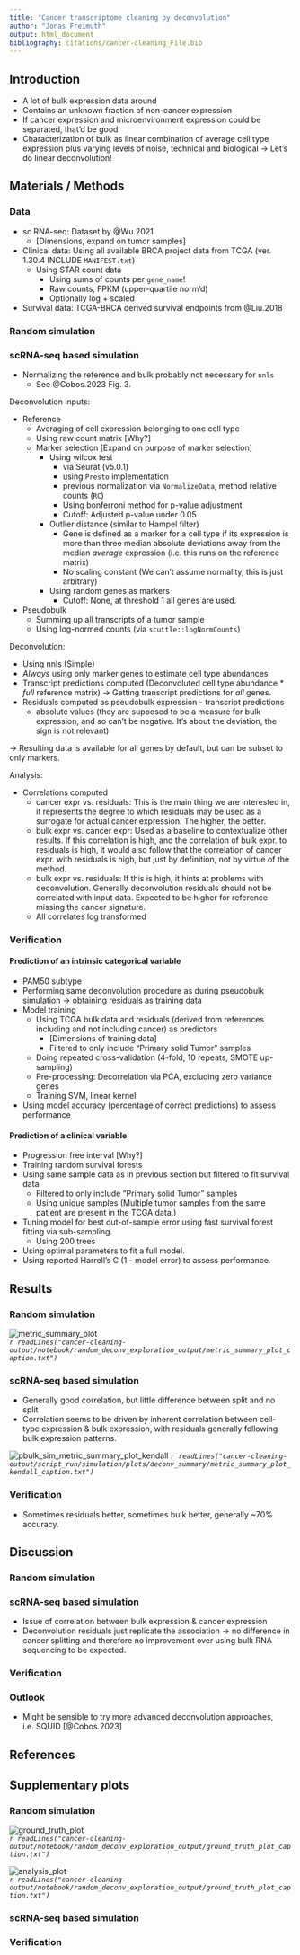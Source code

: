 ```yaml
---
title: "Cancer transcriptome cleaning by deconvolution"
author: "Jonas Freimuth"
output: html_document
bibliography: citations/cancer-cleaning_File.bib
---
```


## Introduction

* A lot of bulk expression data around
* Contains an unknown fraction of non-cancer expression
* If cancer expression and microenvironment expression could be separated,
  that’d be good
* Characterization of bulk as linear combination of average cell type expression
  plus varying levels of noise, technical and biological → Let’s do linear
  deconvolution!

## Materials / Methods

### Data

* sc RNA-seq: Dataset by @Wu.2021
  * [Dimensions, expand on tumor samples]
* Clinical data: Using all available BRCA project data from TCGA (ver. 1.30.4
  INCLUDE `MANIFEST.txt`)
  * Using STAR count data
    * Using sums of counts per `gene_name`!
    * Raw counts, FPKM (upper-quartile norm'd)
    * Optionally log + scaled
* Survival data: TCGA-BRCA derived survival endpoints from @Liu.2018

### Random simulation

### scRNA-seq based simulation

* Normalizing the reference and bulk probably not necessary for `nnls`
  * See @Cobos.2023 Fig. 3.

Deconvolution inputs:

* Reference
  * Averaging of cell expression belonging to one cell type
  * Using raw count matrix [Why?]
  * Marker selection [Expand on purpose of marker selection]
    * Using wilcox test
      * via Seurat (v5.0.1)
      * using `Presto` implementation
      * previous normalization via `NormalizeData`, method relative counts
        (`RC`)
      * Using bonferroni method for p-value adjustment
      * Cutoff: Adjusted p-value under 0.05
    * Outlier distance (similar to Hampel filter)
      * Gene is defined as a marker for a cell type if its expression is more
        than three median absolute deviations away from the median _average_
        expression (i.e. this runs on the reference matrix)
      * No scaling constant (We can't assume normality, this is just arbitrary)
    * Using random genes as markers
      * Cutoff: None, at threshold 1 all genes are used.

* Pseudobulk
  * Summing up all transcripts of a tumor sample
  * Using log-normed counts (via `scuttle::logNormCounts`)

Deconvolution:

* Using nnls (Simple)
* _Always_ using only marker genes to estimate cell type abundances
* Transcript predictions computed (Deconvoluted cell type abundance $*$ _full_
  reference matrix) $\rightarrow$ Getting transcript predictions for _all_ genes.
* Residuals computed as pseudobulk expression - transcript predictions
  * absolute values (they are supposed to be a measure for bulk expression, and
    so can’t be negative. It’s about the deviation, the sign is not relevant)

$\rightarrow$ Resulting data is available for all genes by default, but can be subset
to only markers.

Analysis:

* Correlations computed
  * cancer expr vs. residuals: This is the main thing we are interested in, it
    represents the degree to which residuals may be used as a surrogate for
    actual cancer expression. The higher, the better.
  * bulk expr vs. cancer expr: Used as a baseline to contextualize other
    results. If this correlation is high, and the correlation of bulk expr. to
    residuals is high, it would also follow that the correlation of cancer expr.
    with residuals is high, but just by definition, not by virtue of the method.
  * bulk expr vs. residuals: If this is high, it hints at problems with
    deconvolution. Generally deconvolution residuals should not be correlated
    with input data. Expected to be higher for reference missing the cancer
    signature.
  * All correlates log transformed

### Verification

#### Prediction of an intrinsic categorical variable

* PAM50 subtype
* Performing same deconvolution procedure as during pseudobulk simulation ->
  obtaining residuals as training data
* Model training
  * Using TCGA bulk data and residuals (derived from references including and
    not including cancer) as predictors
    * [Dimensions of training data]
    * Filtered to only include "Primary solid Tumor" samples
  * Doing repeated cross-validation (4-fold, 10 repeats, SMOTE up-sampling)
  * Pre-processing: Decorrelation via PCA, excluding zero variance genes
  * Training SVM, linear kernel
* Using model accuracy (percentage of correct predictions) to assess performance

#### Prediction of a clinical variable

* Progression free interval [Why?]
* Training random survival forests
* Using same sample data as in previous section but filtered to fit survival
  data
  * Filtered to only include "Primary solid Tumor" samples
  * Using unique samples (Multiple tumor samples from the same patient are
    present in the TCGA data.)
* Tuning model for best out-of-sample error using fast survival forest fitting
  via sub-sampling.
  * Using 200 trees
* Using optimal parameters to fit a full model.
* Using reported Harrell's C (1 - model error) to assess performance.

## Results

### Random simulation

![metric_summary_plot](./cancer-cleaning-output/notebook/random_deconv_exploration_output/metric_summary_plot.png)  
*`r readLines("cancer-cleaning-output/notebook/random_deconv_exploration_output/metric_summary_plot_caption.txt")`*

### scRNA-seq based simulation

* Generally good correlation, but little difference between split and no split
* Correlation seems to be driven by inherent correlation between cell-type
  expression & bulk expression, with residuals generally following bulk
  expression patterns.

![pbulk_sim_metric_summary_plot_kendall](./cancer-cleaning-output/script_run/simulation/plots/deconv_summary/metric_summary_plot_kendall.png)
*`r readLines("cancer-cleaning-output/script_run/simulation/plots/deconv_summary/metric_summary_plot_kendall_caption.txt")`*

### Verification

* Sometimes residuals better, sometimes bulk better, generally ~70% accuracy.

## Discussion

### Random simulation

### scRNA-seq based simulation

* Issue of correlation between bulk expression & cancer expression
* Deconvolution residuals just replicate the association -> no difference in
  cancer splitting and therefore no improvement over using bulk RNA sequencing
  to be expected.

### Verification

### Outlook

* Might be sensible to try more advanced deconvolution approaches, i.e. SQUID
  [@Cobos.2023]

## References

<div id="refs"></div>

## Supplementary plots

### Random simulation

![ground_truth_plot](./cancer-cleaning-output/notebook/random_deconv_exploration_output/ground_truth_plot.png)  
*`r readLines("cancer-cleaning-output/notebook/random_deconv_exploration_output/ground_truth_plot_caption.txt")`*

![analysis_plot](./cancer-cleaning-output/notebook/random_deconv_exploration_output/analysis_plot.png)  
*`r readLines("cancer-cleaning-output/notebook/random_deconv_exploration_output/ground_truth_plot_caption.txt")`*

### scRNA-seq based simulation

### Verification

